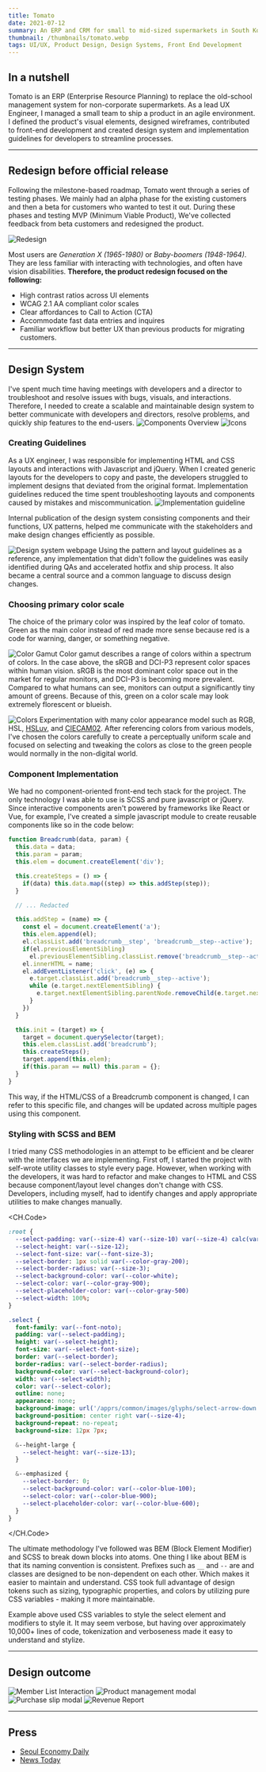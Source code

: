 ```yaml
---
title: Tomato
date: 2021-07-12
summary: An ERP and CRM for small to mid-sized supermarkets in South Korea
thumbnail: /thumbnails/tomato.webp
tags: UI/UX, Product Design, Design Systems, Front End Development
---
```


## In a nutshell
Tomato is an ERP (Enterprise Resource Planning) to replace the old-school management system for non-corporate supermarkets.
As a lead UX Engineer, I managed a small team to ship a product in an agile environment. I defined the product's visual
elements, designed wireframes, contributed to front-end development and created design system and implementation
guidelines for developers to streamline processes.

* * *

## Redesign before official release
Following the milestone-based roadmap, Tomato went through a series of testing phases. We mainly had an alpha phase for the
existing customers and then a beta for customers who wanted to test it out. During these phases and testing MVP
(Minimum Viable Product), We've collected feedback from beta customers and redesigned the product.

![Redesign](/tomato/redesign.webp)

Most users are *Generation X (1965-1980)* or *Baby-boomers (1948-1964)*. They are less familiar with interacting
with technologies, and often have vision disabilities. **Therefore, the product redesign focused on the following:**
  - High contrast ratios across UI elements
  - WCAG 2.1 AA compliant color scales
  - Clear affordances to Call to Action (CTA)
  - Accommodate fast data entries and inquires
  - Familiar workflow but better UX than previous products for migrating customers.

* * *

## Design System
I've spent much time having meetings with developers and a director to troubleshoot and resolve issues with bugs,
visuals, and interactions. Therefore, I needed to create a scalable and maintainable design system to better communicate
with developers and directors, resolve problems, and quickly ship features to the end-users.
![Components Overview](/tomato/components.webp)
![Icons](/tomato/icons.webp)

### Creating Guidelines
As a UX engineer, I was responsible for implementing HTML and CSS layouts and interactions with Javascript and jQuery.
When I created generic layouts for the developers to copy and paste, the developers struggled to implement designs
that deviated from the original format. Implementation guidelines reduced the time spent troubleshooting layouts and
components caused by mistakes and miscommunication.
![Implementation guideline](/tomato/imp-guide.webp)

Internal publication of the design system consisting components and their functions, UX patterns, helped me communicate
with the stakeholders and make design changes efficiently as possible.

![Design system webpage](/tomato/ds-webpage.webp)
Using the pattern and layout guidelines as a reference, any implementation that didn't follow the guidelines was easily
identified during QAs and accelerated hotfix and ship process. It also became a central source and a common language
to discuss design changes.

### Choosing primary color scale
The choice of the primary color was inspired by the leaf color of tomato. Green as the main color instead of red made more
sense because red is a code for warning, danger, or something negative.

![Color Gamut](/tomato/color-gamut.webp)
Color gamut describes a range of colors within a spectrum of colors. In the case above, the sRGB and DCI-P3 represent
color spaces within human vision. sRGB is the most dominant color space out in the market for regular monitors, and DCI-P3
is becoming more prevalent. Compared to what humans can see, monitors can output a significantly tiny amount of greens.
Because of this, green on a color scale may look extremely florescent or blueish.

![Colors](/tomato/colors.webp)
Experimentation with many color appearance model such as RGB, HSL, [HSLuv](https://en.wikipedia.org/wiki/HSL_and_HSV#HSLuv),
and [CIECAM02](https://en.wikipedia.org/wiki/CIECAM02). After referencing colors from various models, I've chosen the
colors carefully to create a perceptually uniform scale and focused on selecting and tweaking the colors as close to the
green people would normally in the non-digital world.

### Component Implementation
We had no component-oriented front-end tech stack for the project. The only technology I was able to use is SCSS and pure
javascript or jQuery. Since interactive components aren't powered by frameworks like React or Vue, for example, I've
created a simple javascript module to create reusable components like so in the code below:

```js breadcrumb.js
function Breadcrumb(data, param) {
  this.data = data;
  this.param = param;
  this.elem = document.createElement('div');

  this.createSteps = () => {
    if(data) this.data.map((step) => this.addStep(step));
  }

  // ... Redacted

  this.addStep = (name) => {
    const el = document.createElement('a');
    this.elem.append(el);
    el.classList.add('breadcrumb__step', 'breadcrumb__step--active');
    if(el.previousElementSibling)
      el.previousElementSibling.classList.remove('breadcrumb__step--active');
    el.innerHTML = name;
    el.addEventListener('click', (e) => {
      e.target.classList.add('breadcrumb__step--active');
      while (e.target.nextElementSibling) {
        e.target.nextElementSibling.parentNode.removeChild(e.target.nextElementSibling);
      }
    })
  }

  this.init = (target) => {
    target = document.querySelector(target);
    this.elem.classList.add('breadcrumb');
    this.createSteps();
    target.append(this.elem);
    if(this.param == null) this.param = {};
  }
}
```
This way, if the HTML/CSS of a Breadcrumb component is changed, I can refer to this specific file, and changes will be
updated across multiple pages using this component.

### Styling with SCSS and BEM
I tried many CSS methodologies in an attempt to be efficient and be clearer with the interfaces we are implementing.
First off, I started the project with self-wrote utility classes to style every page. However, when working with
the developers, it was hard to refactor and make changes to HTML and CSS because component/layout level changes don't
change with CSS. Developers, including myself, had to identify changes and apply appropriate utilities to make changes
manually.

<CH.Code>
```sass _globals.scss
:root {
  --select-padding: var(--size-4) var(--size-10) var(--size-4) calc(var(--size-4) + var(--size-1));
  --select-height: var(--size-12);
  --select-font-size: var(--font-size-3);
  --select-border: 1px solid var(--color-gray-200);
  --select-border-radius: var(--size-3);
  --select-background-color: var(--color-white);
  --select-color: var(--color-gray-900);
  --select-placeholder-color: var(--color-gray-500)
  --select-width: 100%;
}
```
```sass _select.scss
.select {
  font-family: var(--font-noto);
  padding: var(--select-padding);
  height: var(--select-height);
  font-size: var(--select-font-size);
  border: var(--select-border);
  border-radius: var(--select-border-radius);
  background-color: var(--select-background-color);
  width: var(--select-width);
  color: var(--select-color);
  outline: none;
  appearance: none;
  background-image: url('/apprs/common/images/glyphs/select-arrow-down.svg');
  background-position: center right var(--size-4);
  background-repeat: no-repeat;
  background-size: 12px 7px;

  &--height-large {
    --select-height: var(--size-13);
  }

  &--emphasized {
    --select-border: 0;
    --select-background-color: var(--color-blue-100);
    --select-color: var(--color-blue-900);
    --select-placeholder-color: var(--color-blue-600);
  }
}
```
</CH.Code>

The ultimate methodology I've followed was BEM (Block Element Modifier) and SCSS to break down blocks into atoms.
One thing I like about BEM is that its naming convention is consistent. Prefixes such as `__` and `--` are and
classes are designed to be non-dependent on each other. Which makes it easier to maintain and understand.
CSS took full advantage of design tokens such as sizing, typographic properties, and colors by utilizing pure CSS
variables - making it more maintainable.

Example above used CSS variables to style the select element and modifiers to style it. It may seem verbose, but having
over approximately 10,000+ lines of code, tokenization and verboseness made it easy to understand and stylize.

* * *

## Design outcome
![Member List Interaction](/tomato/member-list.webp)
![Product management modal](/tomato/product-management.webp)
![Purchase slip modal](/tomato/purchase-slip.webp)
![Revenue Report](/tomato/report.webp)

* * *

## Press
- [Seoul Economy Daily](https://www.sedaily.com/NewsView/1Z7YE4IT4D)
- [News Today](https://www.news2day.co.kr/article/20210720500008)


